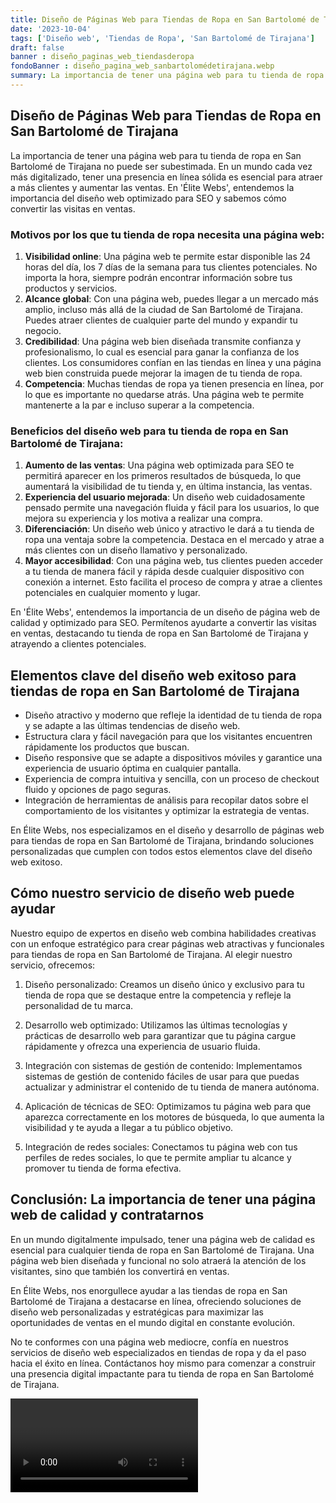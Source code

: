 ```yaml
---
title: Diseño de Páginas Web para Tiendas de Ropa en San Bartolomé de Tirajana
date: '2023-10-04'
tags: ['Diseño web', 'Tiendas de Ropa', 'San Bartolomé de Tirajana']
draft: false
banner : diseño_paginas_web_tiendasderopa
fondoBanner : diseño_pagina_web_sanbartolomédetirajana.webp
summary: La importancia de tener una página web para tu tienda de ropa en San Bartolomé de Tirajana no puede ser subestimada. En un mundo cada vez más digitalizado, tener una presencia en línea sólida es esencial para atraer a más clientes y aumentar las ventas. En 'Élite Webs', entendemos la importancia del diseño web optimizado para SEO y sabemos cómo convertir las visitas en ventas. 
---
```


## Diseño de Páginas Web para Tiendas de Ropa en San Bartolomé de Tirajana

La importancia de tener una página web para tu tienda de ropa en San Bartolomé de Tirajana no puede ser subestimada. En un mundo cada vez más digitalizado, tener una presencia en línea sólida es esencial para atraer a más clientes y aumentar las ventas. En 'Élite Webs', entendemos la importancia del diseño web optimizado para SEO y sabemos cómo convertir las visitas en ventas. 

### Motivos por los que tu tienda de ropa necesita una página web:
1. **Visibilidad online**: Una página web te permite estar disponible las 24 horas del día, los 7 días de la semana para tus clientes potenciales. No importa la hora, siempre podrán encontrar información sobre tus productos y servicios.
2. **Alcance global**: Con una página web, puedes llegar a un mercado más amplio, incluso más allá de la ciudad de San Bartolomé de Tirajana. Puedes atraer clientes de cualquier parte del mundo y expandir tu negocio.
3. **Credibilidad**: Una página web bien diseñada transmite confianza y profesionalismo, lo cual es esencial para ganar la confianza de los clientes. Los consumidores confían en las tiendas en línea y una página web bien construida puede mejorar la imagen de tu tienda de ropa.
4. **Competencia**: Muchas tiendas de ropa ya tienen presencia en línea, por lo que es importante no quedarse atrás. Una página web te permite mantenerte a la par e incluso superar a la competencia.

### Beneficios del diseño web para tu tienda de ropa en San Bartolomé de Tirajana:
1. **Aumento de las ventas**: Una página web optimizada para SEO te permitirá aparecer en los primeros resultados de búsqueda, lo que aumentará la visibilidad de tu tienda y, en última instancia, las ventas.
2. **Experiencia del usuario mejorada**: Un diseño web cuidadosamente pensado permite una navegación fluida y fácil para los usuarios, lo que mejora su experiencia y los motiva a realizar una compra.
3. **Diferenciación**: Un diseño web único y atractivo le dará a tu tienda de ropa una ventaja sobre la competencia. Destaca en el mercado y atrae a más clientes con un diseño llamativo y personalizado.
4. **Mayor accesibilidad**: Con una página web, tus clientes pueden acceder a tu tienda de manera fácil y rápida desde cualquier dispositivo con conexión a internet. Esto facilita el proceso de compra y atrae a clientes potenciales en cualquier momento y lugar.

En 'Élite Webs', entendemos la importancia de un diseño de página web de calidad y optimizado para SEO. Permítenos ayudarte a convertir las visitas en ventas, destacando tu tienda de ropa en San Bartolomé de Tirajana y atrayendo a clientes potenciales.

<GifSeo />

<Cta />

## Elementos clave del diseño web exitoso para tiendas de ropa en San Bartolomé de Tirajana

- Diseño atractivo y moderno que refleje la identidad de tu tienda de ropa y se adapte a las últimas tendencias de diseño web.
- Estructura clara y fácil navegación para que los visitantes encuentren rápidamente los productos que buscan.
- Diseño responsive que se adapte a dispositivos móviles y garantice una experiencia de usuario óptima en cualquier pantalla.
- Experiencia de compra intuitiva y sencilla, con un proceso de checkout fluido y opciones de pago seguras.
- Integración de herramientas de análisis para recopilar datos sobre el comportamiento de los visitantes y optimizar la estrategia de ventas.

En Élite Webs, nos especializamos en el diseño y desarrollo de páginas web para tiendas de ropa en San Bartolomé de Tirajana, brindando soluciones personalizadas que cumplen con todos estos elementos clave del diseño web exitoso.

## Cómo nuestro servicio de diseño web puede ayudar

Nuestro equipo de expertos en diseño web combina habilidades creativas con un enfoque estratégico para crear páginas web atractivas y funcionales para tiendas de ropa en San Bartolomé de Tirajana. Al elegir nuestro servicio, ofrecemos:

1. Diseño personalizado: Creamos un diseño único y exclusivo para tu tienda de ropa que se destaque entre la competencia y refleje la personalidad de tu marca.

2. Desarrollo web optimizado: Utilizamos las últimas tecnologías y prácticas de desarrollo web para garantizar que tu página cargue rápidamente y ofrezca una experiencia de usuario fluida.

3. Integración con sistemas de gestión de contenido: Implementamos sistemas de gestión de contenido fáciles de usar para que puedas actualizar y administrar el contenido de tu tienda de manera autónoma.

4. Aplicación de técnicas de SEO: Optimizamos tu página web para que aparezca correctamente en los motores de búsqueda, lo que aumenta la visibilidad y te ayuda a llegar a tu público objetivo.

5. Integración de redes sociales: Conectamos tu página web con tus perfiles de redes sociales, lo que te permite ampliar tu alcance y promover tu tienda de forma efectiva.

## Conclusión: La importancia de tener una página web de calidad y contratarnos

En un mundo digitalmente impulsado, tener una página web de calidad es esencial para cualquier tienda de ropa en San Bartolomé de Tirajana. Una página web bien diseñada y funcional no solo atraerá la atención de los visitantes, sino que también los convertirá en ventas.

En Élite Webs, nos enorgullece ayudar a las tiendas de ropa en San Bartolomé de Tirajana a destacarse en línea, ofreciendo soluciones de diseño web personalizadas y estratégicas para maximizar las oportunidades de ventas en el mundo digital en constante evolución.

No te conformes con una página web mediocre, confía en nuestros servicios de diseño web especializados en tiendas de ropa y da el paso hacia el éxito en línea. Contáctanos hoy mismo para comenzar a construir una presencia digital impactante para tu tienda de ropa en San Bartolomé de Tirajana.

<Video />

<CtaBot job='Tiendas de Ropa' city='San Bartolomé de Tirajana'/>

<Gmaps query='San Bartolomé de Tirajana+españa+maps' />